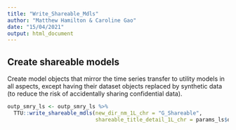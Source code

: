 ```yaml
---
title: "Write_Shareable_Mdls"
author: "Matthew Hamilton & Caroline Gao"
date: "15/04/2021"
output: html_document
---
```


## Create shareable models
Create model objects that mirror the time series transfer to utility models in all aspects, except having their dataset objects replaced by synthetic data (to reduce the risk of accidentally sharing confidential data).

```r
outp_smry_ls <- outp_smry_ls %>% 
  TTU::write_shareable_mdls(new_dir_nm_1L_chr = "G_Shareable",
                            shareable_title_detail_1L_chr = params_ls$dv_mdl_desc_1L_chr)
```
